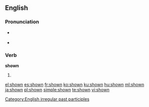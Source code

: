 ==English==

{{rank|mighty|Hart|social|923|shown|escape|Mr|shot}}

===Pronunciation===
* {{a|US}} {{IPA|/'ʃoʊ̪n/}}
* {{audio|en-us-shown.ogg|Audio (US)}}
*: {{rhymes|əʊn}}

===Verb===
'''shown'''

# {{past participle of|[[show]]}}

[[Category:English irregular past participles]]

[[el:shown]]
[[es:shown]]
[[fr:shown]]
[[ko:shown]]
[[ku:shown]]
[[hu:shown]]
[[ml:shown]]
[[ja:shown]]
[[pl:shown]]
[[simple:shown]]
[[te:shown]]
[[vi:shown]]